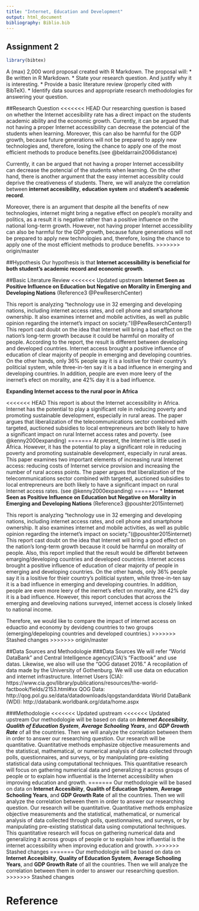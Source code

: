 ```yaml
---
title: "Internet, Education and Development"
output: html_document
bibliography: Biblio.bib
---
```


## Assignment 2
```r
library(bibtex)
```
A (max) 2,000 word proposal created with R Markdown.
The proposal will:
* Be written in R Markdown.
* State your research question. And justify why it is interesting.
* Provide a basic literature review (properly cited with BibTeX).
* Identify data sources and appropriate research methodologies for answering your question.

##Research Question 
<<<<<<< HEAD
Our researching question is based on whether the Internet accesibility rate has a direct impact on the students academic ability and the economic growth. Currently, it can be argued that not having a proper Internet accessibility can decrease the potencial of the students when learning. Moreover, this can also be harmful for the GDP growth, because future generations will not be prepared to apply new technologies and, therefore, losing the chance to apply one of the most efficient methods to produce benefits.(see @beldarrain2006distance)

Currently, it can be argued that not having a proper Internet accessibility can decrease the potencial of the students when learning. On the other hand, there is another argument that the easy internet accessiblity could deprive the creativeness of students. There, we will analyze the correlation between **internet accesibility**, **education system** and **student's academic record**.

Moreover, there is an argument that despite all the benefits of new technologies, internet might bring a negative effect on people's morality and politics, as a result it is negative rather than a positive influence on the national long-term growth. However, not having proper Internet accessibility  can also be harmful for the GDP growth, because future generations will not be prepared to apply new technologies and, therefore, losing the chance to apply one of the most efficient methods to produce benefits.
>>>>>>> origin/master

##Hypothesis
Our hypothesis is that **Internet accessibility is beneficial for both student's academic record and economic growth**.

##Basic Literature Review
<<<<<<< Updated upstream
**Internet Seen as Positive Influence on Education but Negative on Morality in Emerging and Developing Nations** (Reference3 @PewReserchCenter)

This report is analyzing "technology use in 32 emerging and developing nations, including internet access rates, and cell phone and smartphone ownership. It also examines internet and mobile activities, as well as public opinion regarding the internet’s impact on society."(@PewReserchCenterp1)
This report cast doubt on the idea that Internet will bring a bad effect on the nation's long-term growth because it could be harmful on morality of people.
According to the report, the result is different between developing and developed countries. Internet access brought a positive influence of education of clear majority of people in emerging and developing countries. On the other hands, only 36% people say it is a lositive for thieir country's politicial system, while three-in-ten say it is a bad influence in emerging and developing countries. In addition, people are even more leery of the inernet's efect on morality, ane 42% day it is a bad influence.

**Expanding Internet access to the rural poor in Africa**

<<<<<<< HEAD
This report is about the Internet accessibility in Africa. Internet has the potential to play a significant role in reducing poverty and promoting sustainable development, especially in rural areas. The paper argues that liberalization of the telecommunications sector combined with targeted, auctioned subsidies to local entrepreneurs are both likely to have a significant impact on rural Internet access rates and poverty. (see @kenny2000expanding)
=======
At present, the Internet is little used in Africa. However, it has the potential to play a significant role in reducing poverty and promoting sustainable development, especially in rural areas. This paper examines two important elements of increasing rural Internet access: reducing costs of Internet service provision and increasing the number of rural access points. The paper argues that liberalization of the telecommunications sector combined with targeted, auctioned subsidies to local entrepreneurs are both likely to have a significant impact on rural Internet access rates. (see @kenny2000expanding)
=======
* **Internet Seen as Positive Influence on
Education but Negative on Morality in
Emerging and Developing Nations** (Reference3 @poushter2015internet)

This report is analyzing "technology use in 32 emerging and developing nations, including internet access rates, and cell phone and smartphone ownership. It also examines internet and mobile activities, as well as public opinion regarding the internet’s impact on society."(@poushter2015internet)
This report cast doubt on the idea that Internet will bring a good effect on the nation's long-term growth because it could be harmful on morality of people. 
Also, this report implied that the result would be differebt between emarging/developing countries and developed countries. Internet access brought a positive influence of education of clear majority of people in emerging and developing countries. On the other hands, only 36% people say it is a lositive for thieir country's politicial system, while three-in-ten say it is a bad influence in emerging and developing countries. In addition, people are even more leery of the inernet's efect on morality, ane 42% day it is a bad influence. However, this report concludes that across the emerging and develoving nations surveyed, internet access is closely linked to national income.

Therefore, we would like to compare the impact of internet access on eduactio and economy by devideng countries to two groups (emerging/depeloping countries and developed countries.)
>>>>>>> Stashed changes
>>>>>>> origin/master

##Data Sources and Methodologie
###Data Sources
We will refer "World DataBank" and Central Intelligence agency(CIA)'s "Factbook" and  use datas. Likewise, we also will use the "QOG dataset 2016." A recopilation of data made by the University of Gothenburg. We will use data on education and internet infrastructure.
Internet Users (CIA): https://www.cia.gov/library/publications/resources/the-world-factbook/fields/2153.html#xx
QOG Data: http://qog.pol.gu.se/data/datadownloads/qogstandarddata
World DataBank (WDI): http://databank.worldbank.org/data/home.aspx

###Methodologie
<<<<<<< Updated upstream
<<<<<<< Updated upstream
Our methodologie will be based on data on ***Internet Accesibiity***, ***Qualith of Education System***, ***Average Schooling Years***, and ***GDP Growth Rate*** of all the countries. Then we will analyze the correlation between them in order to answer our researching question. 
Our research will be quantitative. Quantitative methods emphasize objective measurements and the statistical, mathematical, or numerical analysis of data collected through polls, questionnaires, and surveys, or by manipulating pre-existing statistical data using computational techniques. This quantitative research will focus on gathering numerical data and generalizing it across groups of people or to explain how influential is the Internet accessibility when improving education and growth.
=======
Our methodologie will be based on data on **Internet Accesibiity**, **Qualith of Education System**, **Average Schooling Years**, and **GDP Growth Rate** of all the countries. Then we will analyze the correlation between them in order to answer our researching question. 
Our research will be quantitative. Quantitative methods emphasize objective measurements and the statistical, mathematical, or numerical analysis of data collected through polls, questionnaires, and surveys, or by manipulating pre-existing statistical data using computational techniques. This quantitative research will focus on gathering numerical data and generalizing it across groups of people or to explain how influential is the internet accessibility when improving education and growth.
>>>>>>> Stashed changes
=======
Our methodologie will be based on data on **Internet Accesibiity**, **Quality of Education System**, **Average Schooling Years**, and **GDP Growth Rate** of all the countries. Then we will analyze the correlation between them in order to answer our researching question.
>>>>>>> Stashed changes

Reference
=======

